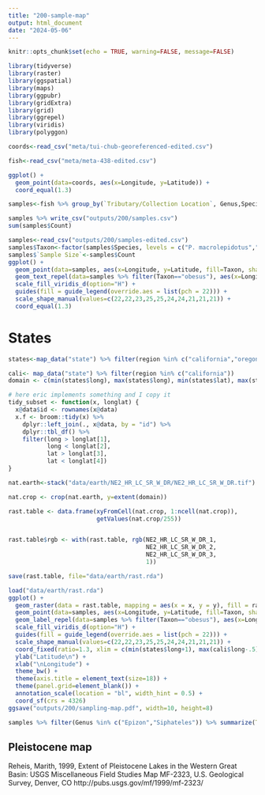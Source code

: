 ```yaml
---
title: "200-sample-map"
output: html_document
date: "2024-05-06"
---
```


```r
knitr::opts_chunk$set(echo = TRUE, warning=FALSE, message=FALSE)
```

```r
library(tidyverse)
library(raster)
library(ggspatial)
library(maps)
library(ggpubr)
library(gridExtra)
library(grid)
library(ggrepel)
library(viridis)
library(polyggon)
```


```r
coords<-read_csv("meta/tui-chub-georeferenced-edited.csv")

fish<-read_csv("meta/meta-438-edited.csv")
```

```r
ggplot() +
  geom_point(data=coords, aes(x=Longitude, y=Latitude)) +
  coord_equal(1.3)
```
```r
samples<-fish %>% group_by(`Tributary/Collection Location`, Genus,Species,Subspecies) %>% summarize(Count=n()) %>% left_join(coords, by=c(`Tributary/Collection Location`="Name"))

samples %>% write_csv("outputs/200/samples.csv")
sum(samples$Count)
```

```r
samples<-read_csv("outputs/200/samples-edited.csv")
samples$Taxon<-factor(samples$Species, levels = c("P. macrolepidotus","G. orcuttii","alvordensis","thalassinus","bicolor","newarkensis","isolatus","snyderi","mohavensis","obesus"))
samples$`Sample Size`<-samples$Count
ggplot() +
  geom_point(data=samples, aes(x=Longitude, y=Latitude, fill=Taxon, shape=Taxon)) +
  geom_text_repel(data=samples %>% filter(Taxon=="obesus"), aes(x=Longitude, y=Latitude, label=`Tributary/Collection Location`))+
  scale_fill_viridis_d(option="H") +
  guides(fill = guide_legend(override.aes = list(pch = 22))) +
  scale_shape_manual(values=c(22,22,23,25,25,24,24,21,21,21)) +
  coord_equal(1.3)
```

# States
```r
states<-map_data("state") %>% filter(region %in% c("california","oregon","nevada"))

cali<- map_data("state") %>% filter(region %in% c("california"))
domain <- c(min(states$long), max(states$long), min(states$lat), max(states$lat))

# here eric implements something and I copy it
tidy_subset <- function(x, longlat) {
  x@data$id <- rownames(x@data)
  x.f <- broom::tidy(x) %>%
    dplyr::left_join(., x@data, by = "id") %>%
    dplyr::tbl_df() %>%
    filter(long > longlat[1],
           long < longlat[2],
           lat > longlat[3],
           lat < longlat[4])
}

```


```r
nat.earth<-stack("data/earth/NE2_HR_LC_SR_W_DR/NE2_HR_LC_SR_W_DR.tif")

nat.crop <- crop(nat.earth, y=extent(domain))

rast.table <- data.frame(xyFromCell(nat.crop, 1:ncell(nat.crop)),
                         getValues(nat.crop/255))


rast.table$rgb <- with(rast.table, rgb(NE2_HR_LC_SR_W_DR_1,
                                       NE2_HR_LC_SR_W_DR_2,
                                       NE2_HR_LC_SR_W_DR_3,
                                       1))

save(rast.table, file="data/earth/rast.rda")
```

```r
load("data/earth/rast.rda")
ggplot() +
  geom_raster(data = rast.table, mapping = aes(x = x, y = y), fill = rast.table$rgb, interpolate = TRUE)  +
  geom_point(data=samples, aes(x=Longitude, y=Latitude, fill=Taxon, shape=Taxon, size=`Sample Size`)) +
  geom_label_repel(data=samples %>% filter(Taxon=="obesus"), aes(x=Longitude, y=Latitude, label=`Tributary/Collection Location`))+
  scale_fill_viridis_d(option="H") +
  guides(fill = guide_legend(override.aes = list(pch = 22))) +
  scale_shape_manual(values=c(22,22,23,25,25,24,24,21,21,21)) +
  coord_fixed(ratio=1.3, xlim = c(min(states$long+1), max(cali$long-.5)), ylim=c(min(cali$lat+1), max(cali$lat)+1)) +
  ylab("Latitude\n") +
  xlab("\nLongitude") +
  theme_bw() +
  theme(axis.title = element_text(size=18)) +
  theme(panel.grid=element_blank()) +
  annotation_scale(location = "bl", width_hint = 0.5) + 
  coord_sf(crs = 4326)
ggsave("outputs/200/sampling-map.pdf", width=10, height=8)

```

```r
samples %>% filter(Genus %in% c("Epizon","Siphateles")) %>% summarize(Total=sum(Count))
```


## Pleistocene map
Reheis, Marith, 1999, Extent of Pleistocene Lakes in the Western Great Basin: USGS Miscellaneous Field Studies Map MF-2323, U.S. Geological Survey, Denver, CO
http://pubs.usgs.gov/mf/1999/mf-2323/



